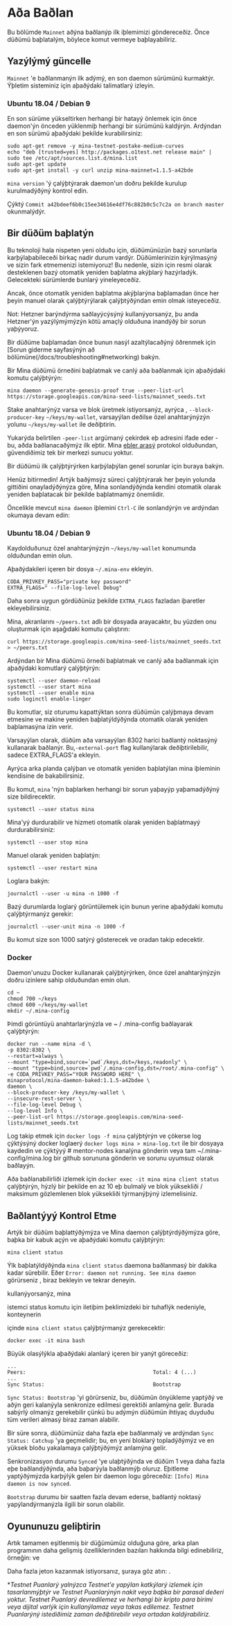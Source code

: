 
# Aða Baðlan

Bu bölümde `Mainnet` aðýna baðlanýp ilk iþlemimizi göndereceðiz. Önce düðümü baþlatalým, böylece komut vermeye baþlayabiliriz.

## Yazýlýmý güncelle

`Mainnet` 'e baðlanmanýn ilk adýmý, en son daemon sürümünü kurmaktýr. Ýþletim sisteminiz için aþaðýdaki talimatlarý izleyin.

### Ubuntu 18.04 / Debian 9

En son sürüme yükseltirken herhangi bir hatayý önlemek için önce daemon'ýn önceden yüklenmiþ herhangi bir sürümünü kaldýrýn. Ardýndan en son sürümü aþaðýdaki þekilde kurabilirsiniz:

```
sudo apt-get remove -y mina-testnet-postake-medium-curves
echo "deb [trusted=yes] http://packages.o1test.net release main" | sudo tee /etc/apt/sources.list.d/mina.list
sudo apt-get update
sudo apt-get install -y curl unzip mina-mainnet=1.1.5-a42bde
```

`mina version` 'ý çalýþtýrarak daemon'un doðru þekilde kurulup kurulmadýðýný kontrol edin.

Çýktý `Commit a42bdeef6b0c15ee34616e4df76c882b0c5c7c2a on branch master` okunmalýdýr.

## Bir düðüm baþlatýn

Bu teknoloji hala nispeten yeni olduðu için, düðümünüzün bazý sorunlarla karþýlaþabileceði birkaç nadir durum vardýr. Düðümlerinizin kýrýlmasýný ve sizin fark etmemenizi istemiyoruz! Bu nedenle, sizin için resmi olarak desteklenen bazý otomatik yeniden baþlatma akýþlarý hazýrladýk. Gelecekteki sürümlerde bunlarý yineleyeceðiz.

Ancak, önce otomatik yeniden baþlatma akýþlarýna baþlamadan önce her þeyin manuel olarak çalýþtýrýlarak çalýþtýðýndan emin olmak isteyeceðiz.

Not: Hetzner barýndýrma saðlayýcýsýný kullanýyorsanýz, þu anda Hetzner'ýn yazýlýmýmýzýn kötü amaçlý olduðuna inandýðý bir sorun yaþýyoruz.

Bir düðüme baþlamadan önce bunun nasýl azaltýlacaðýný öðrenmek için [Sorun giderme sayfasýnýn að bölümüne(/docs/troubleshooting#networking) bakýn.

Bir Mina düðümü örneðini baþlatmak ve canlý aða baðlanmak için aþaðýdaki komutu çalýþtýrýn:

```
mina daemon --generate-genesis-proof true --peer-list-url https://storage.googleapis.com/mina-seed-lists/mainnet_seeds.txt
```

Stake anahtarýnýz varsa ve blok üretmek istiyorsanýz, ayrýca , `--block-producer-key` `~/keys/my-wallet`, varsayýlan deðilse özel anahtarýnýzýn yolunu `~/keys/my-wallet` ile deðiþtirin.

Yukarýda belirtilen `-peer-list` argümaný çekirdek eþ adresini ifade eder - bu, aðda baðlanacaðýmýz ilk eþtir. Mina [eþler arasý](/docs/glossary#peer-to-peer) protokol olduðundan, güvendiðimiz tek bir merkezi sunucu yoktur.

Bir düðümü ilk çalýþtýrýrken karþýlaþýlan genel sorunlar için buraya <DocLink copy="buraya" url="/troubleshooting" /> bakýn.

Henüz bitirmedin! Artýk baðýmsýz süreci çalýþtýrarak her þeyin yolunda gittiðini onayladýðýnýza göre, Mina sonlandýðýnda kendini otomatik olarak yeniden baþlatacak bir þekilde baþlatmamýz önemlidir.

Öncelikle mevcut `mina daemon` iþlemini `Ctrl-C` ile sonlandýrýn ve ardýndan okumaya devam edin:

### Ubuntu 18.04 / Debian 9

Kaydolduðunuz özel anahtarýnýzýn `~/keys/my-wallet` konumunda olduðundan emin olun.

Aþaðýdakileri içeren bir dosya `~/.mina-env` ekleyin.

```
CODA_PRIVKEY_PASS="private key password"
EXTRA_FLAGS=" --file-log-level Debug"
```

Daha sonra uygun gördüðünüz þekilde `EXTRA_FLAGS` fazladan iþaretler ekleyebilirsiniz.

Mina, akranlarını `~/peers.txt` adlı bir dosyada arayacaktır, bu yüzden onu oluşturmak için aşağıdaki komutu çalıştırın:

```
curl https://storage.googleapis.com/mina-seed-lists/mainnet_seeds.txt > ~/peers.txt
```

Ardýndan bir Mina düðümü örneði baþlatmak ve canlý aða baðlanmak için aþaðýdaki komutlarý çalýþtýrýn:

```
systemctl --user daemon-reload
systemctl --user start mina
systemctl --user enable mina
sudo loginctl enable-linger
```

Bu komutlar, siz oturumu kapattýktan sonra düðümün çalýþmaya devam etmesine ve makine yeniden baþlatýldýðýnda otomatik olarak yeniden baþlamasýna izin verir.

Varsayýlan olarak, düðüm aða varsayýlan 8302 harici baðlantý noktasýný kullanarak baðlanýr. Bu,`-external-port` flag kullanýlarak deðiþtirilebilir, sadece EXTRA_FLAGS'a ekleyin.

Ayrýca arka planda çalýþan ve otomatik yeniden baþlatýlan mina iþleminin kendisine de bakabilirsiniz.

Bu komut, `mina` 'nýn baþlarken herhangi bir sorun yaþayýp yaþamadýðýný size bildirecektir.

```
systemctl --user status mina
```

Mina'yý durdurabilir ve hizmeti otomatik olarak yeniden baþlatmayý durdurabilirsiniz:

```
systemctl --user stop mina
```

Manuel olarak yeniden baþlatýn:

```
systemctl --user restart mina
```

Loglara bakýn:

```
journalctl --user -u mina -n 1000 -f
```

Bazý durumlarda loglarý görüntülemek için bunun yerine aþaðýdaki komutu çalýþtýrmanýz gerekir:

```
journalctl --user-unit mina -n 1000 -f
```

Bu komut size son 1000 satýrý gösterecek ve oradan takip edecektir.

### Docker

Daemon'unuzu Docker kullanarak çalýþtýrýrken, önce özel anahtarýnýzýn doðru izinlere sahip olduðundan emin olun.

```
cd ~
chmod 700 ~/keys
chmod 600 ~/keys/my-wallet
mkdir ~/.mina-config
```

Þimdi görüntüyü anahtarlarýnýzla ve ~ / .mina-config baðlayarak çalýþtýrýn:

```
docker run --name mina -d \
-p 8302:8302 \
--restart=always \
--mount "type=bind,source=`pwd`/keys,dst=/keys,readonly" \
--mount "type=bind,source=`pwd`/.mina-config,dst=/root/.mina-config" \
-e CODA_PRIVKEY_PASS="YOUR PASSWORD HERE" \
minaprotocol/mina-daemon-baked:1.1.5-a42bdee \
daemon \
--block-producer-key /keys/my-wallet \
--insecure-rest-server \
--file-log-level Debug \
--log-level Info \
--peer-list-url https://storage.googleapis.com/mina-seed-lists/mainnet_seeds.txt
```

Log takip etmek için `docker logs -f mina` çalýþtýrýn ve çökerse log çýktýsýný docker loglaerý `docker logs mina > mina-log.txt` ile bir dosyaya kaydedin ve çýktýyý # mentor-nodes kanalýna gönderin veya tam ~/.mina-config/mina.log bir github sorununa gönderin ve sorunu uyumsuz olarak baðlayýn.

Aða baðlanabilirliði izlemek için `docker exec -it mina mina client status` çalýþtýrýn, hýzlý bir þekilde en az 10 eþ bulmalý ve blok yüksekliði / maksimum gözlemlenen blok yüksekliði týrmanýþýný izlemelisiniz.

## Baðlantýyý Kontrol Etme

Artýk bir düðüm baþlattýðýmýza ve Mina daemon çalýþtýrdýðýmýza göre, baþka bir kabuk açýn ve aþaðýdaki komutu çalýþtýrýn:

    mina client status

<Alert>

Ýlk baþlatýldýðýnda `mina client status` daemona baðlanmasý bir dakika kadar sürebilir. Eðer `Error: daemon not running. See mina daemon` görürseniz , biraz bekleyin ve tekrar deneyin.

<DocLink copy="Sandbox Node" url="/developers/sandbox-node" /> kullanýyorsanýz, mina

istemci status komutu için iletiþim þeklimizdeki bir tuhaflýk nedeniyle, konteynerin

içinde `mina client status` çalýþtýrmanýz gerekecektir:

`docker exec -it mina bash`

</Alert>

Büyük olasýlýkla aþaðýdaki alanlarý içeren bir yanýt göreceðiz:

    ...
    Peers:                                         Total: 4 (...)
    ...
    Sync Status:                                   Bootstrap

`Sync Status: Bootstrap` 'yi görürseniz, bu, düðümün önyükleme yaptýðý ve aðýn geri kalanýyla senkronize edilmesi gerektiði anlamýna gelir. Burada sabýrlý olmanýz gerekebilir çünkü bu adýmýn düðümün ihtiyaç duyduðu tüm verileri almasý biraz zaman alabilir.

Bir süre sonra, düðümünüz daha fazla eþe baðlanmalý ve ardýndan `Sync Status: Catchup` 'ya geçmelidir; bu, en yeni bloklarý topladýðýmýz ve en yüksek bloðu yakalamaya çalýþtýðýmýz anlamýna gelir.

Senkronizasyon durumu `Synced` 'ye ulaþtýðýnda ve düðüm 1 veya daha fazla eþe baðlandýðýnda, aða baþarýyla baðlanmýþ oluruz. Eþitleme yaptýðýmýzda karþýlýk gelen bir daemon logu göreceðiz: `[Info] Mina daemon is now synced`.

`Bootstrap` durumu bir saatten fazla devam ederse, baðlantý noktasý yapýlandýrmanýzla ilgili bir sorun olabilir.

## Oyununuzu geliþtirin

Artık tamamen eşitlenmiş bir düğümümüz olduğuna göre, arka plan programının daha gelişmiş özelliklerinden bazıları hakkında bilgi edinebiliriz, örneğin: <DocLink copy="ödeme göndermek" url="/using-mina/send-payment" /> ve <DocLink copy="Staking ve Yetkilendirme" url="/using-mina/staking" />

Daha fazla jeton kazanmak istiyorsanız, şuraya göz atın: <DocLink copy="Foundation Delegation Program" url="/advanced/foundation-delegation-program" />.

<span id="disclaimer">

\*_Testnet Puanlarý yalnýzca Testnet'e yapýlan katkýlarý izlemek için tasarlanmýþtýr ve Testnet Puanlarýnýn nakit veya baþka bir parasal deðeri yoktur. Testnet Puanlarý devredilemez ve herhangi bir kripto para birimi veya dijital varlýk için kullanýlamaz veya takas edilemez. Testnet Puanlarýný istediðimiz zaman deðiþtirebilir veya ortadan kaldýrabiliriz._

</span>
